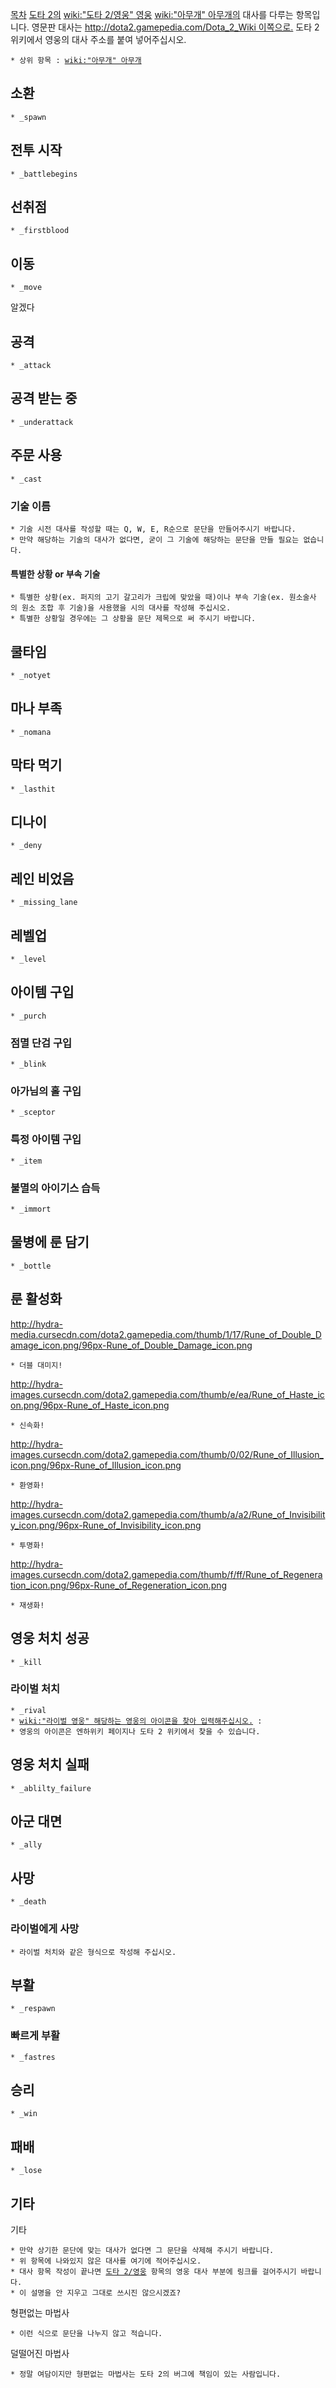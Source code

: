 [[목차]]
[[도타 2]]의 [[wiki:"도타 2/영웅" 영웅]] [[wiki:"아무개" 아무개]]의 대사를 다루는 항목입니다. 영문판 대사는 [[http://dota2.gamepedia.com/Dota_2_Wiki 이쪽으로.]]
도타 2 위키에서 영웅의 대사 주소를 붙여 넣어주십시오.

 * 상위 항목 : [[wiki:"아무개" 아무개]]

== 소환 ==
 * _spawn

== 전투 시작 ==
 * _battlebegins

== 선취점 ==
 * _firstblood

== 이동 ==
 * _move

알겠다

== 공격 ==
 * _attack

== 공격 받는 중 ==
 * _underattack

== 주문 사용 ==
 * _cast

=== 기술 이름 ===
 * 기술 시전 대사를 작성할 때는 Q, W, E, R순으로 문단을 만들어주시기 바랍니다.
 * 만약 해당하는 기술의 대사가 없다면, 굳이 그 기술에 해당하는 문단을 만들 필요는 없습니다.

==== 특별한 상황 or 부속 기술 ====
 * 특별한 상황(ex. 퍼지의 고기 갈고리가 크립에 맞았을 때)이나 부속 기술(ex. 원소술사의 원소 조합 후 기술)을 사용했을 시의 대사를 작성해 주십시오.
 * 특별한 상황일 경우에는 그 상황을 문단 제목으로 써 주시기 바랍니다.

== 쿨타임 ==
 * _notyet

== 마나 부족 ==
 * _nomana

== 막타 먹기 ==
 * _lasthit

== 디나이 ==
 * _deny

== 레인 비었음 ==
 * _missing_lane

== 레벨업 ==
 * _level

== 아이템 구입 ==
 * _purch

=== 점멸 단검 구입 ===
 * _blink

=== 아가님의 홀 구입 ===
 * _sceptor

=== 특정 아이템 구입 ===
 * _item

=== 불멸의 아이기스 습득 ===
 * _immort

== 물병에 룬 담기 ==
 * _bottle

== 룬 활성화 ==
http://hydra-media.cursecdn.com/dota2.gamepedia.com/thumb/1/17/Rune_of_Double_Damage_icon.png/96px-Rune_of_Double_Damage_icon.png
 * 더블 대미지!

http://hydra-images.cursecdn.com/dota2.gamepedia.com/thumb/e/ea/Rune_of_Haste_icon.png/96px-Rune_of_Haste_icon.png
 * 신속화!

http://hydra-images.cursecdn.com/dota2.gamepedia.com/thumb/0/02/Rune_of_Illusion_icon.png/96px-Rune_of_Illusion_icon.png
 * 환영화!

http://hydra-images.cursecdn.com/dota2.gamepedia.com/thumb/a/a2/Rune_of_Invisibility_icon.png/96px-Rune_of_Invisibility_icon.png
 * 투명화!

http://hydra-images.cursecdn.com/dota2.gamepedia.com/thumb/f/ff/Rune_of_Regeneration_icon.png/96px-Rune_of_Regeneration_icon.png
 * 재생화!

== 영웅 처치 성공 ==
 * _kill

=== 라이벌 처치 ===
 * _rival
 * [[wiki:"라이벌 영웅" 해당하는 영웅의 아이콘을 찾아 입력해주십시오.]] : 
 * 영웅의 아이콘은 엔하위키 페이지나 도타 2 위키에서 찾을 수 있습니다.

== 영웅 처치 실패 ==
 * _ablilty_failure

== 아군 대면 ==
 * _ally

== 사망 ==
 * _death

=== 라이벌에게 사망 ===
 * 라이벌 처치와 같은 형식으로 작성해 주십시오.

== 부활 ==
 * _respawn

=== 빠르게 부활 ===
 * _fastres

== 승리 ==
 * _win

== 패배 ==
 * _lose

== 기타 ==
기타
 * 만약 상기한 문단에 맞는 대사가 없다면 그 문단을 삭제해 주시기 바랍니다.
 * 위 항목에 나와있지 않은 대사를 여기에 적어주십시오.
 * 대사 항목 작성이 끝나면 [[도타 2/영웅]] 항목의 영웅 대사 부분에 링크를 걸어주시기 바랍니다.
 * 이 설명을 안 지우고 그대로 쓰시진 않으시겠죠?

형편없는 마법사
 * 이런 식으로 문단을 나누지 않고 적습니다.

덜떨어진 마법사
 * 정말 여담이지만 형편없는 마법사는 도타 2의 버그에 책임이 있는 사람입니다.
